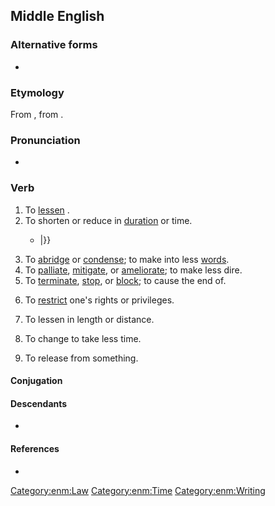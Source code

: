 ==Middle English==

===Alternative forms===
* {{alter|enm|abregen|abriggen|abrigen|obriggen|abregge|abrigge}}

===Etymology===
From {{bor|enm|fro|abreger}}, from {{der|enm|la|abbreviō}}.

===Pronunciation===
* {{IPA|enm|/aˈbrɛdʒən/|/aˈbridʒən/}}

===Verb===
{{head|enm|verb}}

# To [[lessen]] {{gloss|either [[quantity]] or [[amount]]}}.
# To shorten or reduce in [[duration]] or time.
#* {{quote-book|enm|year=a.1400|author={{w|Geoffrey Chaucer}}|title={{w|The Canterbury Tales}}|chapter={{w|The Knight's Tale}}|line= 2999-3000|passage= Al mowe they yet tho dayes wel '''abregge''', / Ther nedeth noght noon auctoritee t'allegge
|translation=Though they could potentially '''make''' those days '''shorter''', / No authority is needed to assert that{{...}}|}}
# To [[abridge]] or [[condense]]; to make into less [[words]].
# To [[palliate]], [[mitigate]], or [[ameliorate]]; to make less dire.
# To [[terminate]], [[stop]], or [[block]]; to cause the end of.
# {{lb|enm|rare}} To [[restrict]] one's rights or privileges.
# {{lb|enm|rare}} To lessen in length or distance.
# {{lb|enm|rare}} To change to take less time.
# {{lb|enm|rare}} To release from something.

====Conjugation====
{{enm-conj-wk|abregg}}

====Descendants====
* {{desc|en|abridge}}

====References====
* {{R:MED Online|entry=abreǧ(ǧ)en|part of speech=v|id=MED181 |accessdate=2019-03-16}}

[[Category:enm:Law]]
[[Category:enm:Time]]
[[Category:enm:Writing]]